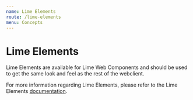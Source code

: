 ```yaml
---
name: Lime Elements
route: /lime-elements
menu: Concepts
---
```


# Lime Elements

Lime Elements are available for Lime Web Components and should be used to get the same look and feel as the rest of the webclient.

For more information regarding Lime Elements, please refer to the Lime Elements [documentation](https://lundalogik.github.io/lime-elements/).
